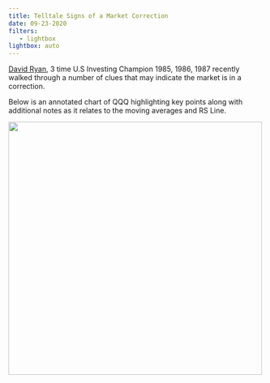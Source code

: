 ```yaml
---
title: Telltale Signs of a Market Correction
date: 09-23-2020
filters:
   - lightbox
lightbox: auto
---
```


[David Ryan](https://twitter.com/dryan310), 3 time U.S Investing Champion 1985, 1986, 1987 recently walked through a number of clues that may indicate the market is in a correction. 

Below is an annotated chart of QQQ highlighting key points along with additional notes as it relates to the moving averages and RS Line.

![](market-correction.png){height="500"}
